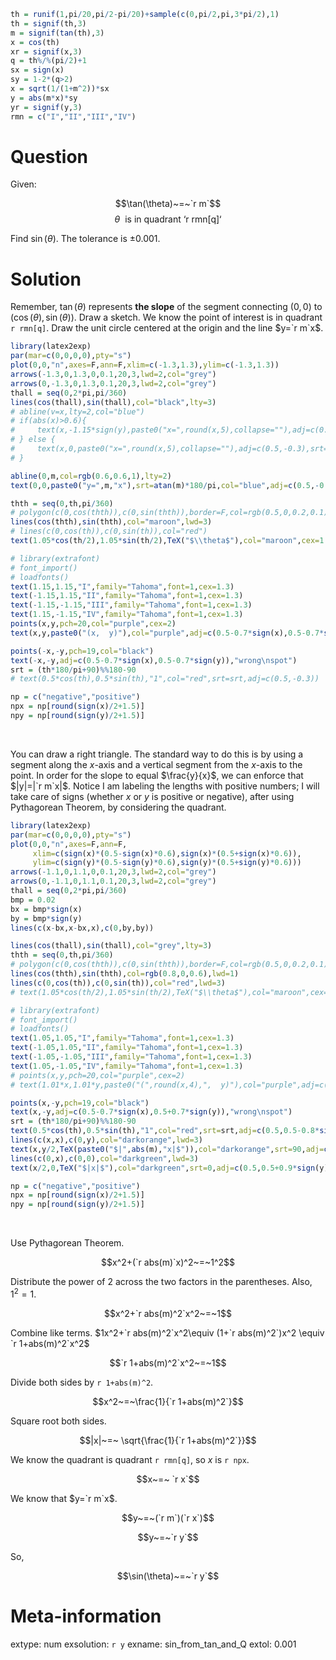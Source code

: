 ```r
th = runif(1,pi/20,pi/2-pi/20)+sample(c(0,pi/2,pi,3*pi/2),1)
th = signif(th,3)
m = signif(tan(th),3)
x = cos(th)
xr = signif(x,3)
q = th%/%(pi/2)+1
sx = sign(x)
sy = 1-2*(q>2)
x = sqrt(1/(1+m^2))*sx
y = abs(m*x)*sy
yr = signif(y,3)
rmn = c("I","II","III","IV")

```

Question
========

Given:

$$\tan(\theta)~=~`r m`$$
$$\theta~\text{ is in quadrant `r rmn[q]`}$$

Find $\sin(\theta)$. The tolerance is $\pm 0.001$.


Solution
========

Remember, $\tan(\theta)$ represents **the slope** of the segment connecting $(0,0)$ to $(\cos(\theta),\sin(\theta))$. Draw a sketch. We know the point of interest is in quadrant `r rmn[q]`. Draw the unit circle centered at the origin and the line $y=`r m`x$.

```r
library(latex2exp)
par(mar=c(0,0,0,0),pty="s")
plot(0,0,"n",axes=F,ann=F,xlim=c(-1.3,1.3),ylim=c(-1.3,1.3))
arrows(-1.3,0,1.3,0,0.1,20,3,lwd=2,col="grey")
arrows(0,-1.3,0,1.3,0.1,20,3,lwd=2,col="grey")
thall = seq(0,2*pi,pi/360)
lines(cos(thall),sin(thall),col="black",lty=3)
# abline(v=x,lty=2,col="blue")
# if(abs(x)>0.6){
#     text(x,-1.15*sign(y),paste0("x=",round(x,5),collapse=""),adj=c(0.5,-0.3),srt=90,col="blue")
# } else {
#     text(x,0,paste0("x=",round(x,5),collapse=""),adj=c(0.5,-0.3),srt=90,col="blue")
# }

abline(0,m,col=rgb(0.6,0.6,1),lty=2)
text(0,0,paste0("y=",m,"x"),srt=atan(m)*180/pi,col="blue",adj=c(0.5,-0.2))

thth = seq(0,th,pi/360)
# polygon(c(0,cos(thth)),c(0,sin(thth)),border=F,col=rgb(0.5,0,0.2,0.1))
lines(cos(thth),sin(thth),col="maroon",lwd=3)
# lines(c(0,cos(th)),c(0,sin(th)),col="red")
text(1.05*cos(th/2),1.05*sin(th/2),TeX("$\\theta$"),col="maroon",cex=1.5)

# library(extrafont)
# font_import()
# loadfonts() 
text(1.15,1.15,"I",family="Tahoma",font=1,cex=1.3)
text(-1.15,1.15,"II",family="Tahoma",font=1,cex=1.3)
text(-1.15,-1.15,"III",family="Tahoma",font=1,cex=1.3)
text(1.15,-1.15,"IV",family="Tahoma",font=1,cex=1.3)
points(x,y,pch=20,col="purple",cex=2)
text(x,y,paste0("(x,  y)"),col="purple",adj=c(0.5-0.7*sign(x),0.5-0.7*sign(y)))

points(-x,-y,pch=19,col="black")
text(-x,-y,adj=c(0.5-0.7*sign(x),0.5-0.7*sign(y)),"wrong\nspot")
srt = (th*180/pi+90)%%180-90
# text(0.5*cos(th),0.5*sin(th),"1",col="red",srt=srt,adj=c(0.5,-0.3))

np = c("negative","positive")
npx = np[round(sign(x)/2+1.5)]
npy = np[round(sign(y)/2+1.5)]

```
\

You can draw a right triangle. The standard way to do this is by using a segment along the $x$-axis and a vertical segment from the $x$-axis to the point. In order for the slope to equal $\frac{y}{x}$, we can enforce that $|y|=|`r m`x|$. Notice I am labeling the lengths with positive numbers; I will take care of signs (whether $x$ or $y$ is positive or negative), after using Pythagorean Theorem, by considering the quadrant.

```r
library(latex2exp)
par(mar=c(0,0,0,0),pty="s")
plot(0,0,"n",axes=F,ann=F,
     xlim=c(sign(x)*(0.5-sign(x)*0.6),sign(x)*(0.5+sign(x)*0.6)),
     ylim=c(sign(y)*(0.5-sign(y)*0.6),sign(y)*(0.5+sign(y)*0.6)))
arrows(-1.1,0,1.1,0,0.1,20,3,lwd=2,col="grey")
arrows(0,-1.1,0,1.1,0.1,20,3,lwd=2,col="grey")
thall = seq(0,2*pi,pi/360)
bmp = 0.02
bx = bmp*sign(x)
by = bmp*sign(y)
lines(c(x-bx,x-bx,x),c(0,by,by))

lines(cos(thall),sin(thall),col="grey",lty=3)
thth = seq(0,th,pi/360)
# polygon(c(0,cos(thth)),c(0,sin(thth)),border=F,col=rgb(0.5,0,0.2,0.1))
lines(cos(thth),sin(thth),col=rgb(0.8,0,0.6),lwd=1)
lines(c(0,cos(th)),c(0,sin(th)),col="red",lwd=3)
# text(1.05*cos(th/2),1.05*sin(th/2),TeX("$\\theta$"),col="maroon",cex=1.5)

# library(extrafont)
# font_import()
# loadfonts() 
text(1.05,1.05,"I",family="Tahoma",font=1,cex=1.3)
text(-1.05,1.05,"II",family="Tahoma",font=1,cex=1.3)
text(-1.05,-1.05,"III",family="Tahoma",font=1,cex=1.3)
text(1.05,-1.05,"IV",family="Tahoma",font=1,cex=1.3)
# points(x,y,pch=20,col="purple",cex=2)
# text(1.01*x,1.01*y,paste0("(",round(x,4),",  y)"),col="purple",adj=c(0.5-0.7*sign(x),0.5-0.7*sign(y)))

points(x,-y,pch=19,col="black")
text(x,-y,adj=c(0.5-0.7*sign(x),0.5+0.7*sign(y)),"wrong\nspot")
srt = (th*180/pi+90)%%180-90
text(0.5*cos(th),0.5*sin(th),"1",col="red",srt=srt,adj=c(0.5,0.5-0.8*sign(y)))
lines(c(x,x),c(0,y),col="darkorange",lwd=3)
text(x,y/2,TeX(paste0("$|",abs(m),"x|$")),col="darkorange",srt=90,adj=c(0.5,0.5+0.9*sign(x)))
lines(c(0,x),c(0,0),col="darkgreen",lwd=3)
text(x/2,0,TeX("$|x|$"),col="darkgreen",srt=0,adj=c(0.5,0.5+0.9*sign(y)))

np = c("negative","positive")
npx = np[round(sign(x)/2+1.5)]
npy = np[round(sign(y)/2+1.5)]

```
\

Use Pythagorean Theorem.

$$x^2+(`r abs(m)`x)^2~=~1^2$$

Distribute the power of 2 across the two factors in the parentheses. Also, $1^2=1$.

$$x^2+`r abs(m)^2`x^2~=~1$$

Combine like terms. $1x^2+`r abs(m)^2`x^2\equiv (1+`r abs(m)^2`)x^2 \equiv `r 1+abs(m)^2`x^2$


$$`r 1+abs(m)^2`x^2~=~1$$

Divide both sides by `r 1+abs(m)^2`.

$$x^2~=~\frac{1}{`r 1+abs(m)^2`}$$

Square root both sides.

$$|x|~=~ \sqrt{\frac{1}{`r 1+abs(m)^2`}}$$


We know the quadrant is quadrant `r rmn[q]`, so $x$ is `r npx`.

$$x~=~ `r x`$$

We know that $y=`r m`x$.

$$y~=~(`r m`)(`r x`)$$

$$y~=~`r y`$$

So,

$$\sin(\theta)~=~`r y`$$


Meta-information
============
extype: num
exsolution: `r y`
exname: sin_from_tan_and_Q
extol: 0.001